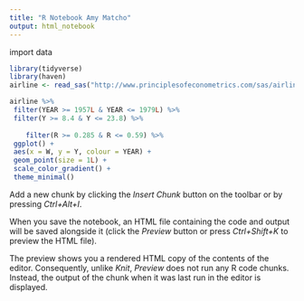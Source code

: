 ```yaml
---
title: "R Notebook Amy Matcho"
output: html_notebook
---
```


import data

```r
library(tidyverse)
library(haven)
airline <- read_sas("http://www.principlesofeconometrics.com/sas/airline.sas7bdat",NULL)
```


```r
airline %>%
 filter(YEAR >= 1957L & YEAR <= 1979L) %>%
 filter(Y >= 8.4 & Y <= 23.8) %>%
 
    filter(R >= 0.285 & R <= 0.59) %>%
 ggplot() +
 aes(x = W, y = Y, colour = YEAR) +
 geom_point(size = 1L) +
 scale_color_gradient() +
 theme_minimal()
```

Add a new chunk by clicking the *Insert Chunk* button on the toolbar or by pressing *Ctrl+Alt+I*.

When you save the notebook, an HTML file containing the code and output will be saved alongside it (click the *Preview* button or press *Ctrl+Shift+K* to preview the HTML file).

The preview shows you a rendered HTML copy of the contents of the editor. Consequently, unlike *Knit*, *Preview* does not run any R code chunks. Instead, the output of the chunk when it was last run in the editor is displayed.
